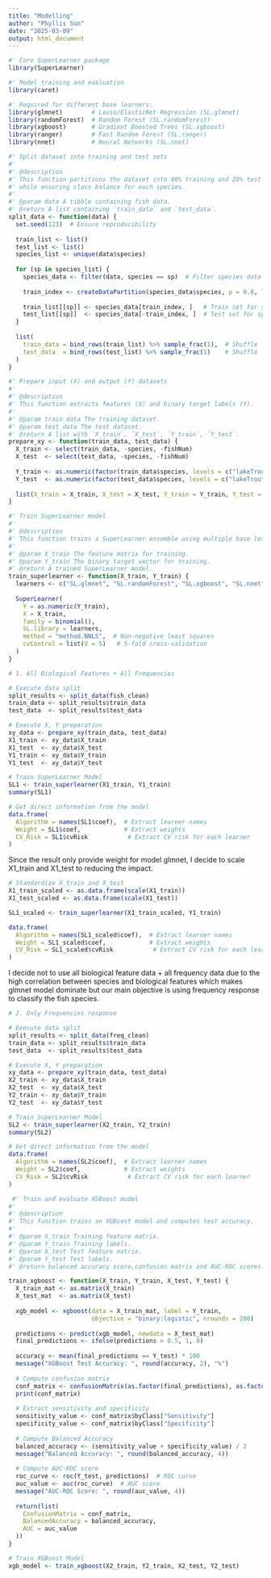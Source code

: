 ```yaml
---
title: "Modelling"
author: "Phyllis Sun"
date: "2025-03-09"
output: html_document
---
```

```r
#' Core SuperLearner package
library(SuperLearner)  

#' Model training and evaluation
library(caret)  

#' Required for different base learners:
library(glmnet)        # Lasso/ElasticNet Regression (SL.glmnet)
library(randomForest)  # Random Forest (SL.randomForest)
library(xgboost)       # Gradient Boosted Trees (SL.xgboost)
library(ranger)        # Fast Random Forest (SL.ranger)
library(nnet)          # Neural Networks (SL.nnet)

```

```r
#' Split dataset into training and test sets
#'
#' @description
#' This function partitions the dataset into 80% training and 20% test data 
#' while ensuring class balance for each species.
#'
#' @param data A tibble containing fish data.
#' @return A list containing `train_data` and `test_data`.
split_data <- function(data) {
  set.seed(123)  # Ensure reproducibility
  
  train_list <- list()
  test_list <- list()
  species_list <- unique(data$species)
  
  for (sp in species_list) {
    species_data <- filter(data, species == sp)  # Filter species data
    
    train_index <- createDataPartition(species_data$species, p = 0.8, list = FALSE)
    
    train_list[[sp]] <- species_data[train_index, ]   # Train set for species
    test_list[[sp]]  <- species_data[-train_index, ]  # Test set for species
  }
  
  list(
    train_data = bind_rows(train_list) %>% sample_frac(1),  # Shuffle
    test_data  = bind_rows(test_list) %>% sample_frac(1)    # Shuffle
  )
}
```

```r
#' Prepare input (X) and output (Y) datasets
#'
#' @description
#' This function extracts features (X) and binary target labels (Y).
#'
#' @param train_data The training dataset.
#' @param test_data The test dataset.
#' @return A list with `X_train`, `X_test`, `Y_train`, `Y_test`.
prepare_xy <- function(train_data, test_data) {
  X_train <- select(train_data, -species, -fishNum)
  X_test  <- select(test_data, -species, -fishNum)
  
  Y_train <- as.numeric(factor(train_data$species, levels = c("lakeTrout", "smallmouthBass"))) - 1
  Y_test  <- as.numeric(factor(test_data$species, levels = c("lakeTrout", "smallmouthBass"))) - 1
  
  list(X_train = X_train, X_test = X_test, Y_train = Y_train, Y_test = Y_test)
}

```

```r
#' Train SuperLearner model
#'
#' @description
#' This function trains a SuperLearner ensemble using multiple base learners.
#'
#' @param X_train The feature matrix for training.
#' @param Y_train The binary target vector for training.
#' @return A trained SuperLearner model.
train_superlearner <- function(X_train, Y_train) {
  learners <- c("SL.glmnet", "SL.randomForest", "SL.xgboost", "SL.nnet", "SL.ranger")
  
  SuperLearner(
    Y = as.numeric(Y_train), 
    X = X_train, 
    family = binomial(),
    SL.library = learners,
    method = "method.NNLS",  # Non-negative least squares
    cvControl = list(V = 5)   # 5-fold cross-validation
  )
}

```

```r
# 1. All Biological Features + All Frequencies

# Execute data split
split_results <- split_data(fish_clean)
train_data <- split_results$train_data
test_data  <- split_results$test_data

# Execute X, Y preparation
xy_data <- prepare_xy(train_data, test_data)
X1_train <- xy_data$X_train
X1_test  <- xy_data$X_test
Y1_train <- xy_data$Y_train
Y1_test  <- xy_data$Y_test

# Train SuperLearner Model
SL1 <- train_superlearner(X1_train, Y1_train)
summary(SL1)

# Get direct information from the model
data.frame(
  Algorithm = names(SL1$coef),  # Extract learner names
  Weight = SL1$coef,            # Extract weights
  CV_Risk = SL1$cvRisk           # Extract CV risk for each learner
)
```
Since the result only provide weight for model glmnet, I decide to scale X1_train and X1_test to reducing the impact. 

```r
# Standardize X_train and X_test
X1_train_scaled <- as.data.frame(scale(X1_train))
X1_test_scaled <- as.data.frame(scale(X1_test))

SL1_scaled <- train_superlearner(X1_train_scaled, Y1_train)

```

```r
data.frame(
  Algorithm = names(SL1_scaled$coef),  # Extract learner names
  Weight = SL1_scaled$coef,            # Extract weights
  CV_Risk = SL1_scaled$cvRisk           # Extract CV risk for each learner
)
```
I decide not to use all biological feature data + all frequency data due to the high correlation between species and biological features which makes glmnet model dominate but our main objective is using frequency response to classify the fish species.

```r
# 2. Only Frequencies response

# Execute data split
split_results <- split_data(freq_clean)
train_data <- split_results$train_data
test_data  <- split_results$test_data

# Execute X, Y preparation
xy_data <- prepare_xy(train_data, test_data)
X2_train <- xy_data$X_train
X2_test  <- xy_data$X_test
Y2_train <- xy_data$Y_train
Y2_test  <- xy_data$Y_test

# Train SuperLearner Model
SL2 <- train_superlearner(X2_train, Y2_train)
summary(SL2)

# Get direct information from the model
data.frame(
  Algorithm = names(SL2$coef),  # Extract learner names
  Weight = SL2$coef,            # Extract weights
  CV_Risk = SL2$cvRisk           # Extract CV risk for each learner
)

```

```r

 #' Train and evaluate XGBoost model
#'
#' @description
#' This function trains an XGBoost model and computes test accuracy.
#'
#' @param X_train Training feature matrix.
#' @param Y_train Training labels.
#' @param X_test Test feature matrix.
#' @param Y_test Test labels.
#' @return balanced accuracy score,confusion matrix and AUC-ROC scores.

train_xgboost <- function(X_train, Y_train, X_test, Y_test) {
  X_train_mat <- as.matrix(X_train)
  X_test_mat  <- as.matrix(X_test)
  
  xgb_model <- xgboost(data = X_train_mat, label = Y_train, 
                       objective = "binary:logistic", nrounds = 200)
  
  predictions <- predict(xgb_model, newdata = X_test_mat)
  final_predictions <- ifelse(predictions > 0.5, 1, 0)
  
  accuracy <- mean(final_predictions == Y_test) * 100
  message("XGBoost Test Accuracy: ", round(accuracy, 2), "%")
  
  # Compute confusion matrix
  conf_matrix <- confusionMatrix(as.factor(final_predictions), as.factor(Y_test))
  print(conf_matrix)
  
  # Extract sensitivity and specificity
  sensitivity_value <- conf_matrix$byClass["Sensitivity"]
  specificity_value <- conf_matrix$byClass["Specificity"]
  
  # Compute Balanced Accuracy
  balanced_accuracy <- (sensitivity_value + specificity_value) / 2
  message("Balanced Accuracy: ", round(balanced_accuracy, 4))
  
  # Compute AUC-ROC score
  roc_curve <- roc(Y_test, predictions)  # ROC curve
  auc_value <- auc(roc_curve)  # AUC score
  message("AUC-ROC Score: ", round(auc_value, 4))
  
  return(list(
    ConfusionMatrix = conf_matrix,
    BalancedAccuracy = balanced_accuracy,
    AUC = auc_value
  ))
}

# Train XGBoost Model
xgb_model <- train_xgboost(X2_train, Y2_train, X2_test, Y2_test)

```





